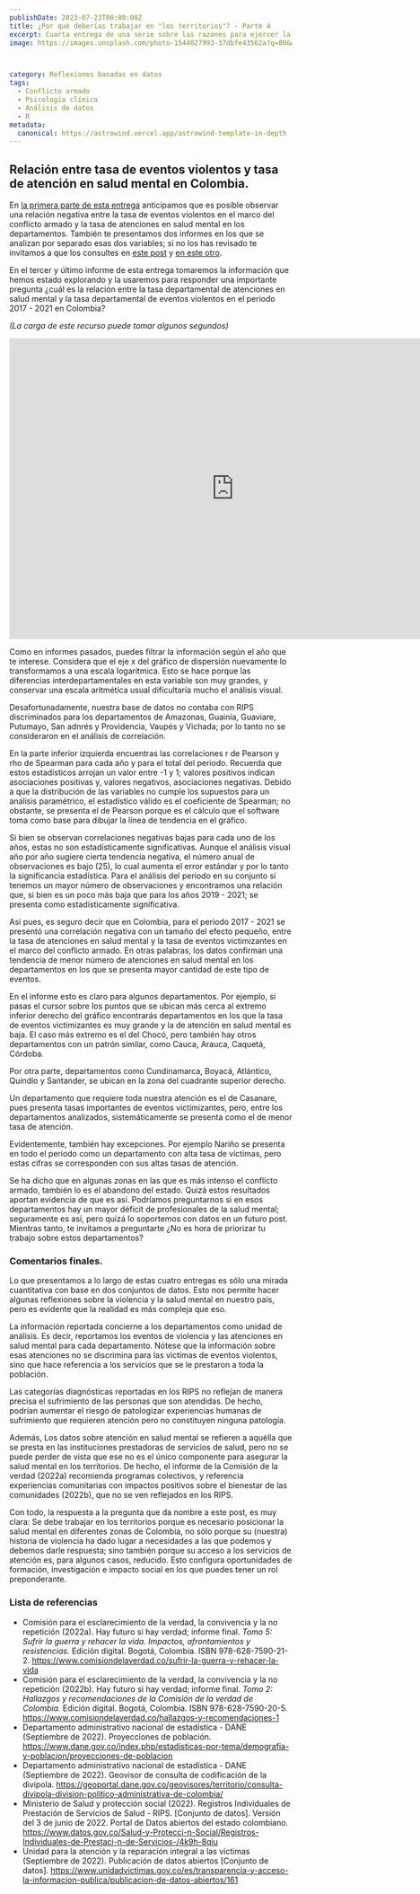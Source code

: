 ```yaml
---
publishDate: 2023-07-23T00:00:00Z
title: ¿Por qué deberías trabajar en "los territorios"? - Parte 4
excerpt: Cuarta entrega de una serie sobre las razones para ejercer la psicología clínica en territorios diferentes a las ciudades principales.
image: https://images.unsplash.com/photo-1544027993-37dbfe43562a?q=80&w=2070&auto=format&fit=crop&ixlib=rb-4.0.3&ixid=M3wxMjA3fDB8MHxwaG90by1wYWdlfHx8fGVufDB8fHx8fA%3D%3D



category: Reflexiones basadas en datos
tags:
  - Conflicto armado
  - Psicología clínica
  - Análisis de datos
  - R
metadata:
  canonical: https://astrowind.vercel.app/astrowind-template-in-depth
---
```




## Relación entre tasa de eventos violentos y tasa de atención en salud mental en Colombia.

En [la primera parte de esta entrega](https://www.notion.so/I-4d2c15233f8d4b828c01bbee3942f617?pvs=21) anticipamos que es posible observar una relación negativa entre la tasa de eventos violentos en el marco del conflicto armado  y la tasa de atenciones en salud mental en los departamentos. También te presentamos dos informes en los que se analizan por separado esas dos variables; si no los has revisado te invitamos a que los consultes en [este post](https://www.notion.so/Por-qu-deber-as-trabajar-en-los-territorios-Parte-2-d668e5387a364e6889373d7f8ca4ade0?pvs=21) y [en este otro](https://www.notion.so/Por-qu-deber-as-trabajar-en-los-territorios-Parte-3-d6edc70885ac44f08c4eafa3dafa2403?pvs=21). 

En el tercer y último informe de esta entrega tomaremos la información que hemos estado explorando y la usaremos para responder una importante pregunta ¿cuál es la relación entre la tasa departamental de atenciones en salud mental y la tasa departamental de eventos violentos en el periodo 2017 - 2021 en Colombia? 

*(La carga de este recurso puede tomar algunos segundos)*

<iframe title="correlacion atencion" width="800" height="536" src="https://app.powerbi.com/view?r=eyJrIjoiMzBkOWM0OGUtYTliMi00NTllLWJjYTYtMTk4ZWY4ZTg4OWFlIiwidCI6IjI5OWEyODgxLTEzODAtNDAyMC1iNDJmLTcxNWEzNWUxYmNhZiIsImMiOjR9" frameborder="0" allowFullScreen="true"></iframe>




Como en informes pasados, puedes filtrar la información según el año que te interese. Considera que el eje x del gráfico de dispersión nuevamente lo transformamos a una escala logarítmica. Esto se hace porque las diferencias interdepartamentales en esta variable son muy grandes, y conservar una escala aritmética usual dificultaría mucho el análisis visual. 

Desafortunadamente, nuestra base de datos no contaba con RIPS discriminados para los departamentos de Amazonas, Guainía, Guaviare, Putumayo, San adnrés y Providencia, Vaupés y Vichada; por lo tanto no se consideraron en el análisis de correlación. 

En la parte inferior izquierda encuentras las correlaciones r de Pearson y rho de Spearman para cada año y para el total del periodo. Recuerda que estos estadísticos arrojan un valor entre -1 y 1; valores positivos indican asociaciones positivas y, valores negativos, asociaciones negativas. Debido a que la distribución de las variables no cumple los supuestos para un análisis paramétrico, el estadístico válido es el coeficiente de Spearman; no obstante, se presenta el de Pearson porque es el cálculo que el software toma como base para dibujar la línea de tendencia en el gráfico.

Si bien se observan correlaciones negativas bajas para cada uno de los años, estas no son estadísticamente significativas. Aunque el análisis visual año por año sugiere cierta tendencia negativa, el número anual de observaciones es bajo (25), lo cual aumenta el error estándar y por lo tanto la significancia estadística. Para el análisis del periodo en su conjunto sí tenemos un mayor número de observaciones y encontramos una relación que, si bien es un poco más baja que para los años 2019 - 2021; se presenta como estadísticamente significativa. 

Así pues, es seguro decir que en Colombia, para el periodo 2017 - 2021 se presentó una correlación negativa con un tamaño del efecto pequeño, entre la tasa de atenciones en salud mental y la tasa de eventos victimizantes en el marco del conflicto armado. En otras palabras, los datos confirman una tendencia de menor número de atenciones en salud mental en los departamentos en los que se presenta mayor cantidad de este tipo de eventos. 

En el informe esto es claro para algunos departamentos. Por ejemplo, si pasas el cursor sobre los puntos que se ubican más cerca al extremo inferior derecho del gráfico encontrarás departamentos en los que la tasa de eventos victimizantes es muy grande y la de atención en salud mental es baja. El caso más extremo es el del Chocó, pero también hay otros departamentos con un patrón similar, como Cauca, Arauca, Caquetá, Córdoba. 

Por otra parte, departamentos como Cundinamarca, Boyacá, Atlántico, Quindío y Santander, se ubican en la zona del cuadrante superior derecho. 

Un departamento que requiere toda nuestra atención es el de Casanare, pues presenta tasas importantes de eventos victimizantes, pero, entre los departamentos analizados,  sistemáticamente se presenta como el de menor tasa de atención. 

Evidentemente, también hay excepciones. Por ejemplo Nariño se presenta en todo el periodo como un departamento con alta tasa de víctimas, pero estas cifras se corresponden con sus altas tasas de atención. 

Se ha dicho que en algunas zonas en las que es más intenso el conflicto armado, también lo es el abandono del estado. Quizá estos resultados aportan evidencia de que es así. Podríamos preguntarnos si en esos departamentos hay un mayor déficit de profesionales de la salud mental; seguramente es así, pero quizá lo soportemos con datos en un futuro post. Mientras tanto, te invitamos a preguntarte ¿No es hora de priorizar tu trabajo sobre estos departamentos?

### Comentarios finales.

Lo que presentamos a lo largo de estas cuatro entregas es sólo una mirada cuantitativa con base en dos conjuntos de datos. Esto nos permite  hacer algunas reflexiones sobre la violencia y la salud mental en nuestro país, pero es evidente que la realidad es más compleja que eso. 

La información reportada concierne a los departamentos como unidad de análisis. Es decir, reportamos los eventos de violencia y las atenciones en salud mental para cada departamento. Nótese que la información sobre esas atenciones no se discrimina para las víctimas de eventos violentos, sino que hace referencia a los servicios que se le prestaron a toda la población.

Las categorías diagnósticas reportadas en los RIPS no reflejan de manera precisa el sufrimiento de las personas que son atendidas. De hecho, podrían aumentar el riesgo de patologizar experiencias humanas de sufrimiento que requieren atención pero no constituyen ninguna patología. 

Además, Los datos sobre atención en salud mental se refieren a aquélla que se presta en las instituciones prestadoras de servicios de salud, pero no se puede perder de vista que ese no es el único componente para asegurar la salud mental en los territorios. De hecho, el informe de la Comisión de la verdad (2022a) recomienda programas colectivos, y referencia experiencias comunitarias con impactos positivos sobre el bienestar de las comunidades (2022b), que no se ven reflejados en los RIPS. 

Con todo, la respuesta a la pregunta que da nombre a este post, es muy clara: Se debe trabajar en los territorios porque es necesario posicionar la salud mental en diferentes zonas de Colombia, no sólo porque su (nuestra) historia de violencia ha dado lugar a necesidades a las que podemos y debemos darle respuesta; sino también porque su acceso a los servicios de atención es, para algunos casos, reducido. Esto configura oportunidades de formación, investigación e impacto social en los que puedes tener un rol preponderante. 

### Lista de referencias

- Comisión para el esclarecimiento de la verdad, la convivencia y la no repetición (2022a). Hay futuro si hay verdad; informe final. *Tomo 5: Sufrir la guerra y rehacer la vida. Impactos, afrontamientos y resistencias.* Edición digital. Bogotá, Colombia.  ISBN 978-628-7590-21-2. https://www.comisiondelaverdad.co/sufrir-la-guerra-y-rehacer-la-vida
- Comisión para el esclarecimiento de la verdad, la convivencia y la no repetición (2022b). Hay futuro si hay verdad; informe final. *Tomo 2: Hallazgos y recomendaciones de la Comisión de la verdad de Colombia.* Edición digital. Bogotá, Colombia.  ISBN 978-628-7590-20-5. https://www.comisiondelaverdad.co/hallazgos-y-recomendaciones-1
- Departamento administrativo nacional de estadística - DANE (Septiembre de 2022). Proyecciones de población. https://www.dane.gov.co/index.php/estadisticas-por-tema/demografia-y-poblacion/proyecciones-de-poblacion
- Departamento administrativo nacional de estadística - DANE (Septiembre de 2022). Geovisor de consulta de codificación de la divipola. https://geoportal.dane.gov.co/geovisores/territorio/consulta-divipola-division-politico-administrativa-de-colombia/
- Ministerio de Salud y protección social (2022). Registros Individuales de Prestación de Servicios de Salud - RIPS. [Conjunto de datos]. Versión del 3 de junio de 2022. Portal de Datos abiertos del estado colombiano. https://www.datos.gov.co/Salud-y-Protecci-n-Social/Registros-Individuales-de-Prestaci-n-de-Servicios-/4k9h-8qiu
- Unidad para la atención y la reparación integral a las víctimas (Septiembre de 2022). Publicación de datos abiertos [Conjunto de datos]. https://www.unidadvictimas.gov.co/es/transparencia-y-acceso-la-informacion-publica/publicacion-de-datos-abiertos/161



